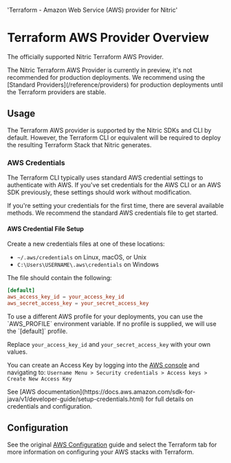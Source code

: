   'Terraform - Amazon Web Service (AWS) provider for Nitric'

# Terraform AWS Provider Overview

The officially supported Nitric Terraform AWS Provider.

<Note>
  The Nitric Terraform AWS Provider is currently in preview, it's not
  recommended for production deployments. We recommend using the [Standard
  Providers](/reference/providers) for production deployments until the
  Terraform providers are stable.
</Note>

## Usage

The Terraform AWS provider is supported by the Nitric SDKs and CLI by default. However, the Terraform CLI or equivalent will be required to deploy the resulting Terraform Stack that Nitric generates.

### AWS Credentials

The Terraform CLI typically uses standard AWS credential settings to authenticate with AWS. If you've set credentials for the AWS CLI or an AWS SDK previously, these settings should work without modification.

If you're setting your credentials for the first time, there are several available methods. We recommend the standard AWS credentials file to get started.

#### AWS Credential File Setup

Create a new credentials files at one of these locations:

- `~/.aws/credentials` on Linux, macOS, or Unix
- `C:\Users\USERNAME\.aws\credentials` on Windows

The file should contain the following:

```toml
[default]
aws_access_key_id = your_access_key_id
aws_secret_access_key = your_secret_access_key
```

<Note>
  To use a different AWS profile for your deployments, you can use the
  `AWS_PROFILE` environment variable. If no profile is supplied, we will use the
  `[default]` profile.
</Note>

Replace `your_access_key_id` and `your_secret_access_key` with your own values.

You can create an Access Key by logging into the [AWS console](https://aws.amazon.com/console/) and navigating to:
`Username Menu > Security credentials > Access keys > Create New Access Key`

<Note>
  See [AWS
  documentation](https://docs.aws.amazon.com/sdk-for-java/v1/developer-guide/setup-credentials.html)
  for full details on credentials and configuration.
</Note>

## Configuration

See the original [AWS Configuration](/reference/providers/aws/configuration) guide and select the Terraform tab for more information on configuring your AWS stacks with Terraform.

